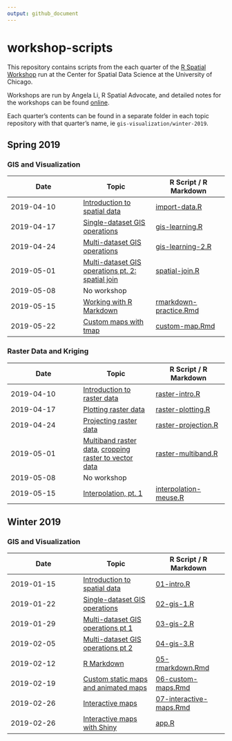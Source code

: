 ```yaml
---
output: github_document
---
```


# workshop-scripts

This repository contains scripts from the each quarter of the [R Spatial Workshop](https://spatialanalysis.github.io/events/) run at the Center for Spatial Data Science at the University of Chicago.

Workshops are run by Angela Li, R Spatial Advocate, and detailed notes for the workshops can be found [online](https://spatialanalysis.github.io/workshop-notes/).

Each quarter's contents can be found in a separate folder in each topic repository with that quarter's name, ie `gis-visualization/winter-2019`.

## Spring 2019

### GIS and Visualization
| Date | Topic | R Script / R Markdown |
|------------------------|------------------------|------------------------|
| 2019-04-10 | [Introduction to spatial data](https://spatialanalysis.github.io/workshop-notes/introduction-to-spatial-data.html) | [import-data.R](gis-visualization/spring-2019/R/import-data.R) |
| 2019-04-17 | [Single-dataset GIS operations](https://spatialanalysis.github.io/workshop-notes/single-dataset-gis-operations.html) | [gis-learning.R](gis-visualization/spring-2019/R/gis-learning.R) |
| 2019-04-24 | [Multi-dataset GIS operations](https://spatialanalysis.github.io/workshop-notes/multiple-dataset-gis-operations-visualization.html) | [gis-learning-2.R](gis-visualization/spring-2019/R/gis-learning-2.R) |
| 2019-05-01 | [Multi-dataset GIS operations pt. 2: spatial join](https://spatialanalysis.github.io/workshop-notes/multiple-dataset-gis-operations-visualization-pt-2.html) | [spatial-join.R](gis-visualization/spring-2019/R/spatial-join.R) |
| 2019-05-08 | No workshop |  |
| 2019-05-15 | [Working with R Markdown](https://spatialanalysis.github.io/workshop-notes/r-markdown-and-custom-maps.html) | [rmarkdown-practice.Rmd](gis-visualization/spring-2019/doc/rmarkdown-practice.R) |
| 2019-05-22 | [Custom maps with tmap](https://spatialanalysis.github.io/workshop-notes/custom-and-animated-maps.html) | [custom-map.Rmd](https://github.com/spatialanalysis/workshop-scripts/blob/master/raster-kriging/spring-2019/R/custom-map.Rmd) |


### Raster Data and Kriging

| Date | Topic | R Script / R Markdown |
|------------------------|------------------------|------------------------|
| 2019-04-10 | [Introduction to raster data](https://datacarpentry.org/r-raster-vector-geospatial/01-raster-structure/index.html) | [raster-intro.R](raster-kriging/spring-2019/R/raster-intro.R)|
| 2019-04-17 | [Plotting raster data](https://datacarpentry.org/r-raster-vector-geospatial/02-raster-plot/index.html) | [raster-plotting.R](raster-kriging/spring-2019/R/raster-plotting.R)|
| 2019-04-24 | [Projecting raster data](https://datacarpentry.org/r-raster-vector-geospatial/03-raster-reproject-in-r/index.html) | [raster-projection.R](raster-kriging/spring-2019/R/raster-projection.R) |
| 2019-05-01 | [Multiband raster data](https://datacarpentry.org/r-raster-vector-geospatial/05-raster-multi-band-in-r/index.html), [cropping raster to vector data](https://datacarpentry.org/r-raster-vector-geospatial/11-vector-raster-integration/index.html) | [raster-multiband.R](raster-kriging/spring-2019/R/raster-multiband.R) |
| 2019-05-08 | No workshop |  |
| 2019-05-15 | [Interpolation, pt. 1](https://spatialanalysis.github.io/workshop-notes/introduction-to-interpolation.html) | [interpolation-meuse.R](https://github.com/spatialanalysis/workshop-scripts/blob/master/raster-kriging/spring-2019/R/interpolation-meuse.R) |

## Winter 2019

### GIS and Visualization

| Date | Topic | R Script / R Markdown |
|------------------------|------------------------|------------------------|
| 2019-01-15 | [Introduction to spatial data](https://spatialanalysis.github.io/workshop-notes/introduction-to-spatial-data.html) | [01-intro.R](gis-visualization/winter-2019/R/01-intro.R) |
| 2019-01-22 | [Single-dataset GIS operations](https://spatialanalysis.github.io/workshop-notes/single-dataset-gis-operations.html) | [02-gis-1.R](gis-visualization/winter-2019/R/02-gis-1.R) |
| 2019-01-29 | [Multi-dataset GIS operations pt 1](https://spatialanalysis.github.io/workshop-notes/multiple-dataset-gis-operations-visualization.html) | [03-gis-2.R](gis-visualization/winter-2019/R/03-gis-2.R) |
| 2019-02-05 | [Multi-dataset GIS operations pt 2](https://spatialanalysis.github.io/workshop-notes/multiple-dataset-gis-operations-visualization-pt-2.html) | [04-gis-3.R](gis-visualization/winter-2019/R/04-gis-3.R) |
| 2019-02-12 | [R Markdown](https://spatialanalysis.github.io/workshop-notes/r-markdown-and-custom-maps.html) | [05-rmarkdown.Rmd](gis-visualization/winter-2019/doc/05-rmarkdown.Rmd) |
| 2019-02-19 | [Custom static maps and animated maps](https://spatialanalysis.github.io/workshop-notes/custom-and-animated-maps.html) | [06-custom-maps.Rmd](gis-visualization/winter-2019/doc/06-custom-maps.Rmd) |
| 2019-02-26 | [Interactive maps](https://spatialanalysis.github.io/workshop-notes/interactive-maps.html) | [07-interactive-maps.Rmd](gis-visualization/winter-2019/doc/07-interactive-maps.Rmd) |
| 2019-02-26 | [Interactive maps with Shiny](https://spatialanalysis.github.io/workshop-notes/interactive-maps-with-shiny.html) | [app.R](gis-visualization/winter-2019/R/leaflet-example/app.R) |
